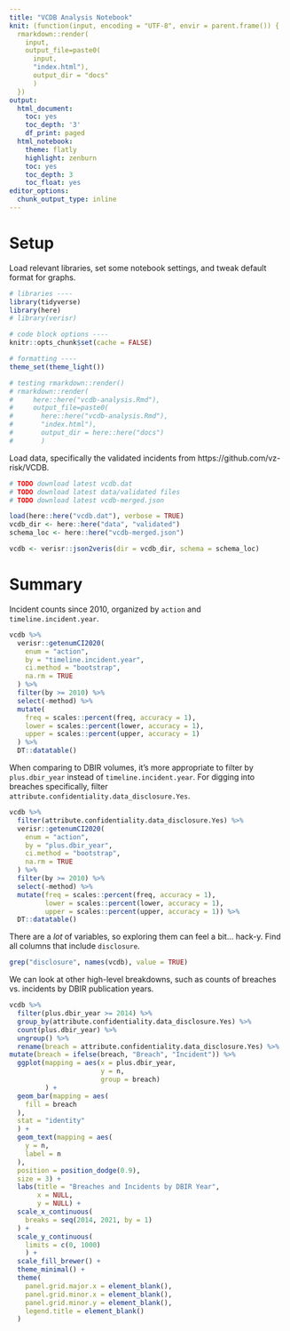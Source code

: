 ```yaml
---
title: "VCDB Analysis Notebook"
knit: (function(input, encoding = "UTF-8", envir = parent.frame()) {
  rmarkdown::render(
    input, 
    output_file=paste0(
      input, 
      "index.html"),
      output_dir = "docs"
      )
  })
output:
  html_document:
    toc: yes
    toc_depth: '3'
    df_print: paged
  html_notebook:
    theme: flatly
    highlight: zenburn
    toc: yes
    toc_depth: 3
    toc_float: yes
editor_options:
  chunk_output_type: inline
---
```


# Setup

Load relevant libraries, set some notebook settings, and tweak default format for graphs.

```r
# libraries ----
library(tidyverse)
library(here)
# library(verisr)

# code block options ----
knitr::opts_chunk$set(cache = FALSE)

# formatting ----
theme_set(theme_light())

# testing rmarkdown::render()
# rmarkdown::render(
#     here::here("vcdb-analysis.Rmd"), 
#     output_file=paste0(
#       here::here("vcdb-analysis.Rmd"), 
#       "index.html"),
#       output_dir = here::here("docs")
#       )
```

Load data, specifically the validated incidents from https://github.com/vz-risk/VCDB.

```r
# TODO download latest vcdb.dat
# TODO download latest data/validated files
# TODO download latest vcdb-merged.json

load(here::here("vcdb.dat"), verbose = TRUE)
vcdb_dir <- here::here("data", "validated")
schema_loc <- here::here("vcdb-merged.json")

vcdb <- verisr::json2veris(dir = vcdb_dir, schema = schema_loc)
```

# Summary

Incident counts since 2010, organized by `action` and `timeline.incident.year`.

```r
vcdb %>%
  verisr::getenumCI2020(
    enum = "action",
    by = "timeline.incident.year",
    ci.method = "bootstrap",
    na.rm = TRUE
  ) %>%
  filter(by >= 2010) %>%
  select(-method) %>%
  mutate(
    freq = scales::percent(freq, accuracy = 1),
    lower = scales::percent(lower, accuracy = 1),
    upper = scales::percent(upper, accuracy = 1)
  ) %>%
  DT::datatable()
```

When comparing to DBIR volumes, it's more appropriate to filter by `plus.dbir_year` instead of `timeline.incident.year`. For digging into breaches specifically, filter `attribute.confidentiality.data_disclosure.Yes`.

```r
vcdb %>% 
  filter(attribute.confidentiality.data_disclosure.Yes) %>% 
  verisr::getenumCI2020(
    enum = "action",
    by = "plus.dbir_year",
    ci.method = "bootstrap",
    na.rm = TRUE
  ) %>% 
  filter(by >= 2010) %>% 
  select(-method) %>% 
  mutate(freq = scales::percent(freq, accuracy = 1),
         lower = scales::percent(lower, accuracy = 1),
         upper = scales::percent(upper, accuracy = 1)) %>%
  DT::datatable()
```

There are a *lot* of variables, so exploring them can feel a bit... hack-y. Find all columns that include `disclosure`.

```r
grep("disclosure", names(vcdb), value = TRUE)
```

We can look at other high-level breakdowns, such as counts of breaches vs. incidents by DBIR publication years.

```r
vcdb %>%
  filter(plus.dbir_year >= 2014) %>% 
  group_by(attribute.confidentiality.data_disclosure.Yes) %>%
  count(plus.dbir_year) %>%
  ungroup() %>%
  rename(breach = attribute.confidentiality.data_disclosure.Yes) %>% 
mutate(breach = ifelse(breach, "Breach", "Incident")) %>%
  ggplot(mapping = aes(x = plus.dbir_year,
                       y = n,
                       group = breach)
         ) +
  geom_bar(mapping = aes(
    fill = breach
  ),
  stat = "identity"
  ) +
  geom_text(mapping = aes(
    y = n,
    label = n
  ),
  position = position_dodge(0.9),
  size = 3) +
  labs(title = "Breaches and Incidents by DBIR Year", 
       x = NULL, 
       y = NULL) +
  scale_x_continuous(
    breaks = seq(2014, 2021, by = 1)
  ) +
  scale_y_continuous(
    limits = c(0, 1000)
    ) +
  scale_fill_brewer() +
  theme_minimal() +
  theme(
    panel.grid.major.x = element_blank(),
    panel.grid.minor.x = element_blank(),
    panel.grid.minor.y = element_blank(),
    legend.title = element_blank()
  )
```


